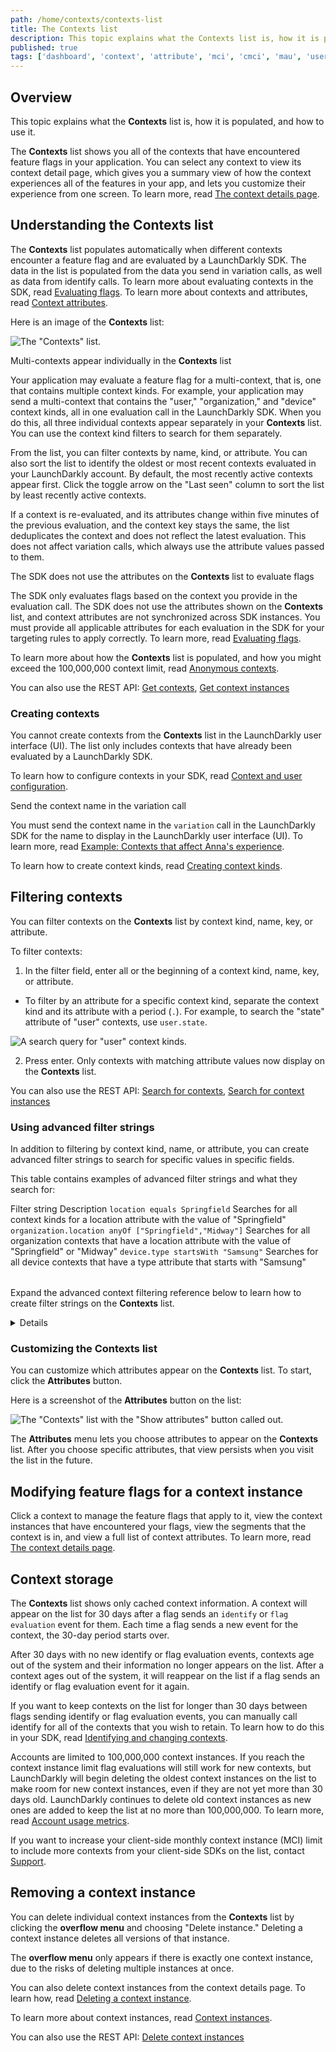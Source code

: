 ```yaml
---
path: /home/contexts/contexts-list
title: The Contexts list
description: This topic explains what the Contexts list is, how it is populated, and how to use it.
published: true
tags: ['dashboard', 'context', 'attribute', 'mci', 'cmci', 'mau', 'user']
---
```


## Overview

This topic explains what the **Contexts** list is, how it is populated, and how to use it.

The **Contexts** list shows you all of the contexts that have encountered feature flags in your application. You can select any context to view its context detail page, which gives you a summary view of how the context experiences all of the features in your app, and lets you customize their experience from one screen. To learn more, read [The context details page](/home/contexts/context-details).

## Understanding the Contexts list

The **Contexts** list populates automatically when different contexts encounter a feature flag and are evaluated by a LaunchDarkly SDK. The data in the list is populated from the data you send in variation calls, as well as data from identify calls. To learn more about evaluating contexts in the SDK, read [Evaluating flags](/sdk/features/evaluating). To learn more about contexts and attributes, read [Context attributes](/home/contexts/attributes).

Here is an image of the **Contexts** list:

![The "Contexts" list.](contexts-list.png)

<Callout intent="info">
<CalloutTitle>Multi-contexts appear individually in the <strong>Contexts</strong> list</CalloutTitle>
<CalloutDescription>

Your application may evaluate a feature flag for a multi-context, that is, one that contains multiple context kinds. For example, your application may send a multi-context that contains the "user," "organization," and "device" context kinds, all in one evaluation call in the LaunchDarkly SDK. When you do this, all three individual contexts appear separately in your **Contexts** list. You can use the context kind filters to search for them separately.

</CalloutDescription>
</Callout>

From the list, you can filter contexts by name, kind, or attribute. You can also sort the list to identify the oldest or most recent contexts evaluated in your LaunchDarkly account. By default, the most recently active contexts appear first. Click the toggle arrow on the "Last seen" column to sort the list by least recently active contexts.

If a context is re-evaluated, and its attributes change within five minutes of the previous evaluation, and the context key stays the same, the list deduplicates the context and does not reflect the latest evaluation. This does not affect variation calls, which always use the attribute values passed to them.

<Callout intent="alert">
<CalloutTitle>The SDK does not use the attributes on the <strong>Contexts</strong> list to evaluate flags</CalloutTitle>
<CalloutDescription>

The SDK only evaluates flags based on the context you provide in the evaluation call. The SDK does not use the attributes shown on the **Contexts** list, and context attributes are not synchronized across SDK instances. You must provide all applicable attributes for each evaluation in the SDK for your targeting rules to apply correctly. To learn more, read [Evaluating flags](/sdk/features/evaluating).

</CalloutDescription>
</Callout>

To learn more about how the **Contexts** list is populated, and how you might exceed the 100,000,000 context limit, read [Anonymous contexts](/home/contexts/anonymous-contexts).

<LearnMore>

You can also use the REST API: [Get contexts](https://apidocs.launchdarkly.com/tag/Contexts/#operation/getContexts), [Get context instances](https://apidocs.launchdarkly.com/tag/Contexts/#operation/getContextInstances)

</LearnMore>

### Creating contexts

You cannot create contexts from the <strong>Contexts</strong> list in the LaunchDarkly user interface (UI). The list only includes contexts that have already been evaluated by a LaunchDarkly SDK.

To learn how to configure contexts in your SDK, read [Context and user configuration](/sdk/features/user-context-config).

<Callout intent="info">
<CalloutTitle>Send the context name in the variation call</CalloutTitle>
<CalloutDescription>

You must send the context name in the <code>variation</code> call in the LaunchDarkly SDK for the name to display in the LaunchDarkly user interface (UI). To learn more, read [Example: Contexts that affect Anna's experience](/home/contexts#example-contexts-that-affect-annas-experience).
</CalloutDescription>
</Callout>

To learn how to create context kinds, read [Creating context kinds](/home/contexts/context-kinds#creating-context-kinds).

## Filtering contexts

You can filter contexts on the **Contexts** list by context kind, name, key, or attribute.

To filter contexts:

1. In the filter field, enter all or the beginning of a context kind, name, key, or attribute.
  - To filter by an attribute for a specific context kind, separate the context kind and its attribute with a period (`.`). For example, to search the "state" attribute of "user" contexts, use `user.state`.

![A search query for "user" context kinds.](contexts-filter-context-kind.png)<br />

2. Press enter. Only contexts with matching attribute values now display on the **Contexts** list.

<LearnMore>

You can also use the REST API: [Search for contexts](https://apidocs.launchdarkly.com/tag/Contexts/#operation/searchContexts), [Search for context instances](https://apidocs.launchdarkly.com/tag/Contexts/#operation/searchContextInstances)

</LearnMore>

### Using advanced filter strings

In addition to filtering by context kind, name, or attribute, you can create advanced filter strings to search for specific values in specific fields.

This table contains examples of advanced filter strings and what they search for:

<Table>
  <TableHeader>
    <TableHeadCell>Filter string</TableHeadCell>
    <TableHeadCell>Description</TableHeadCell>
  </TableHeader>
  <TableBody>
  <TableRow>
    <TableCell>
      <code>location equals Springfield</code>
    </TableCell>
    <TableCell>
      Searches for all context kinds for a location attribute with the value of "Springfield"
    </TableCell>
  </TableRow>
  <TableRow>
    <TableCell>
      <code>organization.location anyOf ["Springfield","Midway"]</code>
    </TableCell>
    <TableCell>
      Searches for all organization contexts that have a location attribute with the value of "Springfield" or "Midway"
    </TableCell>
  </TableRow>
  <TableRow>
    <TableCell>
      <code>device.type startsWith "Samsung"</code>
    </TableCell>
    <TableCell>
      Searches for all device contexts that have a type attribute that starts with "Samsung"
    </TableCell>
  </TableRow>
  </TableBody>
</Table>

Expand the advanced context filtering reference below to learn how to create filter strings on the **Contexts** list.

<Details summary="Click to expand the advanced context filtering reference">

A filter string contains three elements:

- **Field**: The field is the first part of the filter string. It is a field in the contexts that you want to filter based on.
  - If you're searching an attribute for a specific context kind, separate the context kind and its attribute with a period (`.`).
  - Field names are always strings. If they appear within double quotes (`"`), then they are encoded as if they were a JSON string. Unquoted strings must escape commas `,`, pipes `|`, parentheses `()`, exclamation points `!`, slashes `\`, and whitespace by prefixing the character with `\`.
- **Operator**: The operator is the second part of the filter string. It describes the conditions by which the filter identifies the match value. To learn about all of the available operators, view the ["Operators" table below](#operators).
- **Match value**: The match value is the third part of the filter string. It describes the values that the filter will identify.
  - A match value must be in the same format as a JSON value or an unquoted string. Unquoted strings must escape commas `,`, pipes `|`, parentheses `()`, exclamation points `!`, slashes `\`, and whitespace by prefixing the character with `\`.

### Operators

This table lists all of the available operators and related examples:

<Table>
  <TableHeader>
    <TableHeadCell>Operator</TableHeadCell>
    <TableHeadCell>Description</TableHeadCell>
    <TableHeadCell>Example</TableHeadCell>
  </TableHeader>
  <TableBody>
  <TableRow>
    <TableCell>
    <code>after</code>
    </TableCell>
    <TableCell>
      Returns true if any of the values in a field, which should be dates, are after or equal to the provided datetime. Valid match values should be numbers in unix epoch milliseconds, or date time strings in RFC-3339 format.
    </TableCell>
    <TableCell>
      <code>user.signup after "2022-09-21T19:03:15+00:00"</code>
    </TableCell>
  </TableRow>

  <TableRow>
    <TableCell>
      <code>anyOf</code>
    </TableCell>
    <TableCell>
      Returns true if any of the values in a field match any of the values in the match value. This operator is only available for the following fields: <code>applicationId</code>, <code>id</code>, <code>key</code>, <code>kind</code>, <code>kindKey</code>, <code>kindKeys</code>.
    </TableCell>
    <TableCell>
      <code>applicationId anyOf [44]</code><br />
      <code>kind anyOf ["device","org"]</code><br />
      <code>key anyOf [1,2,3,4]</code><br />
    </TableCell>
  </TableRow>

  <TableRow>
    <TableCell><code>before</code></TableCell>
    <TableCell>Returns true if any of the values in a field, which should be dates, are before or equal to the provided datetime. Valid match values should be numbers in unix epoch milliseconds, or date time strings in RFC-3339 format.</TableCell>
    <TableCell>
      <code>user.signup before "2022-09-21T19:03:15+00:00"</code>
    </TableCell>
  </TableRow>

  <TableRow>
    <TableCell>
      <code>contains</code>
    </TableCell>
    <TableCell>
      Returns true if all the match values are also found in the values of the field. This operator is only available for the following fields: <code>kindKeys</code>, <code>kinds</code>.
    </TableCell>
    <TableCell>
      <code>kindKeys contains ["Sandy","Jesse"]</code><br />
      <code>kinds contains ["s"]</code><br />
    </TableCell>
  </TableRow>

  <TableRow>
    <TableCell>
      <code>equals</code>
    </TableCell>
    <TableCell>
      Returns true if there is an exact match on the entire field.
    </TableCell>
    <TableCell>
      <code>organization.number equals 44</code><br />
      <code>"kind" equals "device"</code><br />
      <code>device.option equals true</code><br />
      <code>organization.number equals [1,2,3,4]</code><br />
      <code>user.name equals ["Sandy", "Jesse"]</code>
    </TableCell>
  </TableRow>

  <TableRow>
    <TableCell>
      <code>exists</code>
    </TableCell>
    <TableCell>
      Returns true if the field matches the specified existence. For example, if you pass <code>true</code> and the field exists, this returns the context. This operator is available for `name` and for custom attributes.
    </TableCell>
    <TableCell>
      <code>organization.name exists true</code><br />
      <code>device.option exists false</code><br />
    </TableCell>
  </TableRow>

  <TableRow>
    <TableCell>
      <code>notEquals</code>
    </TableCell>
    <TableCell>
      Returns true if there is not an exact match on the entire field.
    </TableCell>
    <TableCell>
      <code>organization.number notEquals 44</code><br />
      <code>"user.name" notEquals Sandy</code><br />
      <code>device.option notEquals true</code><br />
      <code>organization.number notEquals [1,2,3,4]</code><br />
      <code>user.name notEquals ["Sandy", "Jesse"]</code><br />
    </TableCell>
  </TableRow>

  <TableRow>
    <TableCell>
      <code>startsWith</code>
    </TableCell>
    <TableCell>
      Returns true the value in a field, which should be a singular string, begins with the provided substring.
    </TableCell>
    <TableCell>
      <code>user.name startsWith San</code><br />
      <code>device.os startsWith "iOS"</code>
    </TableCell>
  </TableRow>
  </TableBody>
</Table>

</Details>

### Customizing the Contexts list

You can customize which attributes appear on the **Contexts** list. To start, click the **Attributes** button.

Here is a screenshot of the **Attributes** button on the list:

![The "Contexts" list with the "Show attributes" button called out.](contexts-attributes-callout.png)

The **Attributes** menu lets you choose attributes to appear on the **Contexts** list. After you choose specific attributes, that view persists when you visit the list in the future.

## Modifying feature flags for a context instance

Click a context to manage the feature flags that apply to it, view the context instances that have encountered your flags, view the segments that the context is in, and view a full list of context attributes. To learn more, read [The context details page](/home/contexts/context-details).

## Context storage

The **Contexts** list shows only cached context information. A context will appear on the list for 30 days after a flag sends an `identify` or `flag evaluation` event for them. Each time a flag sends a new event for the context, the 30-day period starts over.

After 30 days with no new identify or flag evaluation events, contexts age out of the system and their information no longer appears on the list. After a context ages out of the system, it will reappear on the list if a flag sends an identify or flag evaluation event for it again.

If you want to keep contexts on the list for longer than 30 days between flags sending identify or flag evaluation events, you can manually call identify for all of the contexts that you wish to retain. To learn how to do this in your SDK, read [Identifying and changing contexts](/sdk/features/identify).

Accounts are limited to 100,000,000 context instances. If you reach the context instance limit flag evaluations will still work for new contexts, but LaunchDarkly will begin deleting the oldest context instances on the list to make room for new context instances, even if they are not yet more than 30 days old. LaunchDarkly continues to delete old context instances as new ones are added to keep the list at no more than 100,000,000. To learn more, read [Account usage metrics](/home/billing/usage-metrics).

If you want to increase your client-side monthly context instance (MCI) limit to include more contexts from your client-side SDKs on the list, contact [Support](https://support.launchdarkly.com/hc/en-us/requests/new).

## Removing a context instance

You can delete individual context instances from the **Contexts** list by clicking the **overflow menu** and choosing "Delete instance." Deleting a context instance deletes all versions of that instance.

The **overflow menu** only appears if there is exactly one context instance, due to the risks of deleting multiple instances at once.

You can also delete context instances from the context details page. To learn how, read [Deleting a context instance](/home/contexts/context-details#deleting-a-context-instance).

To learn more about context instances, read [Context instances](/home/contexts/multi-contexts#context-instances).

<LearnMore>

You can also use the REST API: [Delete context instances](https://apidocs.launchdarkly.com/tag/Contexts/#operation/deleteContextInstances)

</LearnMore>

